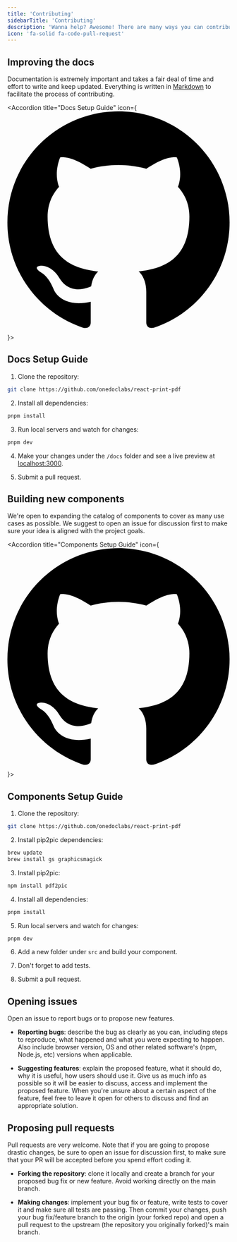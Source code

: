 ```yaml
---
title: 'Contributing'
sidebarTitle: 'Contributing'
description: 'Wanna help? Awesome! There are many ways you can contribute.'
icon: 'fa-solid fa-code-pull-request'
---
```


## Improving the docs

Documentation is extremely important and takes a fair deal of time and effort to write and keep updated. Everything is written in [Markdown](https://www.markdownguide.org/) to facilitate the process of contributing.

<Accordion title="Docs Setup Guide" icon={
    <svg
      xmlns="http://www.w3.org/2000/svg"
      viewBox="0 0 24 24"
    >
      <path d="M12 0c-6.626 0-12 5.373-12 12 0 5.302 3.438 9.8 8.207 11.387.599.111.793-.261.793-.577v-2.234c-3.338.726-4.033-1.416-4.033-1.416-.546-1.387-1.333-1.756-1.333-1.756-1.089-.745.083-.729.083-.729 1.205.084 1.839 1.237 1.839 1.237 1.07 1.834 2.807 1.304 3.492.997.107-.775.418-1.305.762-1.604-2.665-.305-5.467-1.334-5.467-5.931 0-1.311.469-2.381 1.236-3.221-.124-.303-.535-1.524.117-3.176 0 0 1.008-.322 3.301 1.23.957-.266 1.983-.399 3.003-.404 1.02.005 2.047.138 3.006.404 2.291-1.552 3.297-1.23 3.297-1.23.653 1.653.242 2.874.118 3.176.77.84 1.235 1.911 1.235 3.221 0 4.609-2.807 5.624-5.479 5.921.43.372.823 1.102.823 2.222v3.293c0 .319.192.694.801.576 4.765-1.589 8.199-6.086 8.199-11.386 0-6.627-5.373-12-12-12z" />
    </svg>
}>

## Docs Setup Guide

1. Clone the repository:

```sh
git clone https://github.com/onedoclabs/react-print-pdf
```

2. Install all dependencies:

```sh
pnpm install
```

3. Run local servers and watch for changes:

```sh
pnpm dev
```

4. Make your changes under the `/docs` folder and see a live preview at [localhost:3000](http://localhost:3000).

5. Submit a pull request.

</Accordion>

## Building new components

We're open to expanding the catalog of components to cover as many use cases as possible. We suggest to open an issue for discussion first to make sure your idea is aligned with the project goals.

<Accordion title="Components Setup Guide" icon={
    <svg
      xmlns="http://www.w3.org/2000/svg"
      viewBox="0 0 24 24"
    >
      <path d="M12 0c-6.626 0-12 5.373-12 12 0 5.302 3.438 9.8 8.207 11.387.599.111.793-.261.793-.577v-2.234c-3.338.726-4.033-1.416-4.033-1.416-.546-1.387-1.333-1.756-1.333-1.756-1.089-.745.083-.729.083-.729 1.205.084 1.839 1.237 1.839 1.237 1.07 1.834 2.807 1.304 3.492.997.107-.775.418-1.305.762-1.604-2.665-.305-5.467-1.334-5.467-5.931 0-1.311.469-2.381 1.236-3.221-.124-.303-.535-1.524.117-3.176 0 0 1.008-.322 3.301 1.23.957-.266 1.983-.399 3.003-.404 1.02.005 2.047.138 3.006.404 2.291-1.552 3.297-1.23 3.297-1.23.653 1.653.242 2.874.118 3.176.77.84 1.235 1.911 1.235 3.221 0 4.609-2.807 5.624-5.479 5.921.43.372.823 1.102.823 2.222v3.293c0 .319.192.694.801.576 4.765-1.589 8.199-6.086 8.199-11.386 0-6.627-5.373-12-12-12z" />
    </svg>
}>

## Components Setup Guide

1. Clone the repository:

```sh
git clone https://github.com/onedoclabs/react-print-pdf
```

2. Install pip2pic dependencies:

```sh
brew update
brew install gs graphicsmagick
```

3. Install pip2pic:

```sh
npm install pdf2pic
```

4. Install all dependencies:

```sh
pnpm install
```

5. Run local servers and watch for changes:

```sh
pnpm dev
```

6. Add a new folder under `src` and build your component.

7. Don't forget to add tests.

8. Submit a pull request.

</Accordion>

## Opening issues

Open an issue to report bugs or to propose new features.

- **Reporting bugs**: describe the bug as clearly as you can, including steps to reproduce, what happened and what you were expecting to happen. Also include browser version, OS and other related software's (npm, Node.js, etc) versions when applicable.

- **Suggesting features**: explain the proposed feature, what it should do, why it is useful, how users should use it. Give us as much info as possible so it will be easier to discuss, access and implement the proposed feature. When you're unsure about a certain aspect of the feature, feel free to leave it open for others to discuss and find an appropriate solution.

## Proposing pull requests

Pull requests are very welcome. Note that if you are going to propose drastic changes, be sure to open an issue for discussion first, to make sure that your PR will be accepted before you spend effort coding it.

- **Forking the repository**: clone it locally and create a branch for your proposed bug fix or new feature. Avoid working directly on the main branch.

- **Making changes**: implement your bug fix or feature, write tests to cover it and make sure all tests are passing. Then commit your changes, push your bug fix/feature branch to the origin (your forked repo) and open a pull request to the upstream (the repository you originally forked)'s main branch.